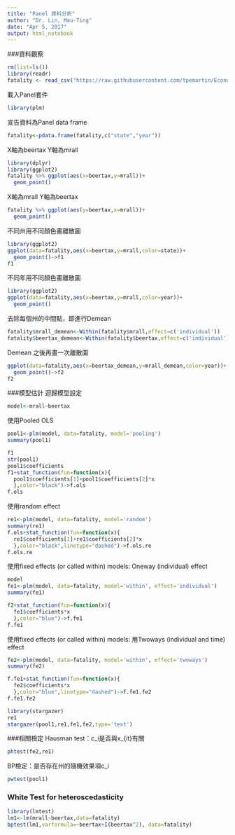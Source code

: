 ```yaml
---
title: "Panel 資料分析"
author: "Dr. Lin, Mau-Ting"
date: "Apr 5, 2017"
output: html_notebook
---
```

###資料觀察
```r
rm(list=ls())
library(readr)
fatality <- read_csv("https://raw.githubusercontent.com/tpemartin/Econometric-Analysis/master/Part%20II/fatality.csv")
```

載入Panel套件
```r
library(plm)
```

宣告資料為Panel data frame
```r
fatality<-pdata.frame(fatality,c("state","year"))
```

X軸為beertax Y軸為mrall
```r
library(dplyr)
library(ggplot2)
fatality %>% ggplot(aes(x=beertax,y=mrall))+
  geom_point()
```

X軸為mrall Y軸為beertax
```r
fatality %>% ggplot(aes(y=beertax,x=mrall))+
  geom_point()
```

不同州用不同顏色畫離散圖
```r
library(ggplot2)
ggplot(data=fatality,aes(x=beertax,y=mrall,color=state))+
  geom_point()->f1
f1
```

不同年用不同顏色畫離散圖
```r
library(ggplot2)
ggplot(data=fatality,aes(x=beertax,y=mrall,color=year))+
  geom_point()
```

去除每個州的中間點，即進行Demean
```r
fatality$mrall_demean<-Within(fatality$mrall,effect=c('individual'))
fatality$beertax_demean<-Within(fatality$beertax,effect=c('individual'))
```

Demean 之後再畫一次離散圖
```r
ggplot(data=fatality,aes(x=beertax_demean,y=mrall_demean,color=year))+
  geom_point()->f2
f2
```

###模型估計
迴歸模型設定
```r
model<-mrall~beertax
```

使用Pooled OLS
```r
pool1<-plm(model, data=fatality, model='pooling')
summary(pool1)
```

```r
f1
str(pool1)
pool1$coefficients
f1+stat_function(fun=function(x){
  pool1$coefficients[1]+pool1$coefficients[2]*x
  },color="black")->f.ols
f.ols
```

使用random effect
```r
re1<-plm(model, data=fatality, model='random')
summary(re1)
f.ols+stat_function(fun=function(x){
  re1$coefficients[1]+re1$coefficients[2]*x
  },color="black",linetype="dashed")->f.ols.re
f.ols.re
```

使用fixed effects (or called within) models: Oneway (individual) effect
```r
model
fe1<-plm(model, data=fatality, model='within', effect='individual')
summary(fe1)
```

```r
f2+stat_function(fun=function(x){
  fe1$coefficients*x
  },color="blue")->f.fe1
f.fe1
```

使用fixed effects (or called within) models: 用Twoways (individual and time) effect
```r
fe2<-plm(model, data=fatality, model='within', effect='twoways')
summary(fe2)
```

```r
f.fe1+stat_function(fun=function(x){
  fe2$coefficients*x
  },color="blue",linetype="dashed")->f.fe1.fe2
f.fe1.fe2
```

```r
library(stargazer)
re1
stargazer(pool1,re1,fe1,fe2,type='text')
```

###相關檢定
Hausman test：c_i是否與x_{it}有關
```r
phtest(fe2,re1)
```

BP檢定：是否存在州的隨機效果項c_i
```r
pwtest(pool1)
```

### White Test for heteroscedasticity
```r
library(lmtest)
lm1<-lm(mrall~beertax,data=fatality)
bptest(lm1,varformula=~beertax+I(beertax^2), data=fatality)
```